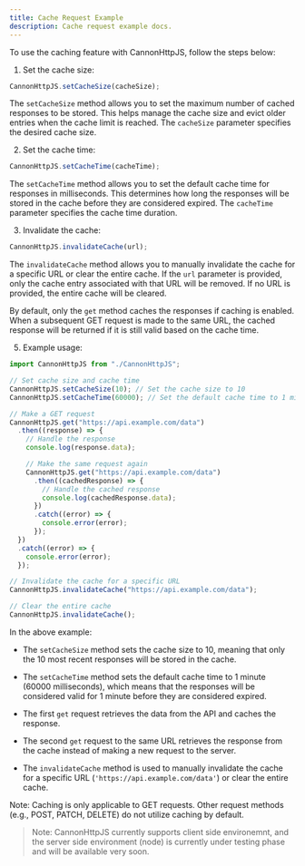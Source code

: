 ```yaml
---
title: Cache Request Example
description: Cache request example docs.
---
```


To use the caching feature with CannonHttpJS, follow the steps below:

1. Set the cache size:

```javascript
CannonHttpJS.setCacheSize(cacheSize);
```

The `setCacheSize` method allows you to set the maximum number of cached responses to be stored. This helps manage the cache size and evict older entries when the cache limit is reached. The `cacheSize` parameter specifies the desired cache size.

2. Set the cache time:

```javascript
CannonHttpJS.setCacheTime(cacheTime);
```

The `setCacheTime` method allows you to set the default cache time for responses in milliseconds. This determines how long the responses will be stored in the cache before they are considered expired. The `cacheTime` parameter specifies the cache time duration.

3. Invalidate the cache:

```javascript
CannonHttpJS.invalidateCache(url);
```

The `invalidateCache` method allows you to manually invalidate the cache for a specific URL or clear the entire cache. If the `url` parameter is provided, only the cache entry associated with that URL will be removed. If no URL is provided, the entire cache will be cleared.

By default, only the `get` method caches the responses if caching is enabled. When a subsequent GET request is made to the same URL, the cached response will be returned if it is still valid based on the cache time.

5. Example usage:

```javascript
import CannonHttpJS from "./CannonHttpJS";

// Set cache size and cache time
CannonHttpJS.setCacheSize(10); // Set the cache size to 10
CannonHttpJS.setCacheTime(60000); // Set the default cache time to 1 minute (60000 milliseconds)

// Make a GET request
CannonHttpJS.get("https://api.example.com/data")
  .then((response) => {
    // Handle the response
    console.log(response.data);

    // Make the same request again
    CannonHttpJS.get("https://api.example.com/data")
      .then((cachedResponse) => {
        // Handle the cached response
        console.log(cachedResponse.data);
      })
      .catch((error) => {
        console.error(error);
      });
  })
  .catch((error) => {
    console.error(error);
  });

// Invalidate the cache for a specific URL
CannonHttpJS.invalidateCache("https://api.example.com/data");

// Clear the entire cache
CannonHttpJS.invalidateCache();
```

In the above example:

- The `setCacheSize` method sets the cache size to 10, meaning that only the 10 most recent responses will be stored in the cache.

- The `setCacheTime` method sets the default cache time to 1 minute (60000 milliseconds), which means that the responses will be considered valid for 1 minute before they are considered expired.

- The first `get` request retrieves the data from the API and caches the response.

- The second `get` request to the same URL retrieves the response from the cache instead of making a new request to the server.

- The `invalidateCache` method is used to manually invalidate the cache for a specific URL (`'https://api.example.com/data'`) or clear the entire cache.

Note: Caching is only applicable to GET requests. Other request methods (e.g., POST, PATCH, DELETE) do not utilize caching by default.

> Note: CannonHttpJS currently supports client side environemnt, and the server side environment (node) is currently under testing phase and will be available very soon.
